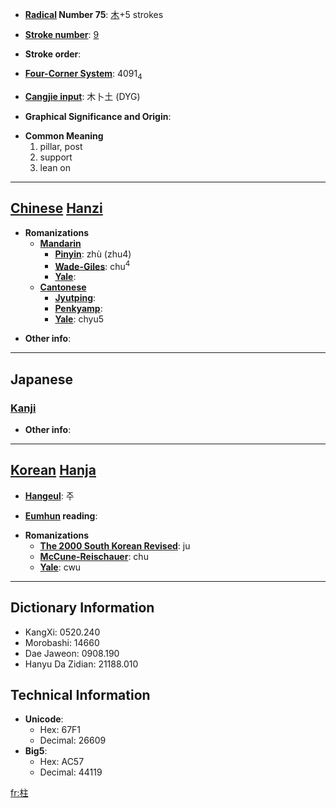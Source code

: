 * '''[[Wiktionary:Chinese radical index| Radical]] Number 75''': [[Wiktionary:Chinese radical index 木|木]]+5 strokes

* '''[[Wiktionary:Chinese total strokes index|Stroke number]]''': [[Wiktionary:Chinese total strokes index 9|9]]

* '''Stroke order''': 

* '''[[Wiktionary:Chinese four corner index|Four-Corner System]]''': 4091<sub>4</sub>

* '''[[Wiktionary:Chinese Cangjie index|Cangjie input]]''': 木卜土 (DYG)

* '''Graphical Significance and Origin''': 

* '''Common Meaning'''
*#pillar, post
*# support
*# lean on


----

== [[Chinese]] [[Hanzi]] ==

* '''Romanizations'''
** '''[[Mandarin]]'''
*** '''[[Pinyin]]''': zhù (zhu4)
*** '''[[Wade-Giles]]''': chu<sup>4</sup>
*** '''[[Yale]]''': 
** '''[[Cantonese]]'''
*** '''[[Jyutping]]''':
*** '''[[Penkyamp]]''': 
*** '''[[Yale]]''': chyu5

* '''Other info''': 

----

==Japanese==
===[[Kanji]]===
{{kanji|on readings=[[ちゅう]] (chū)|kun readings=[[はしら]] (hashira), [[ことじ]] (kotoji), [[ささえる]] (sasaeru)}}

* '''Other info''':  

----

== [[Korean]] [[Hanja]] ==

* '''[[Hangeul]]''': 주

* '''[[Eumhun]] reading''': 

* '''Romanizations'''
** '''[[The 2000 South Korean Revised Romanization|The 2000 South Korean Revised]]''': ju
** '''[[McCune-Reischauer]]''': chu
** '''[[Yale]]''': cwu

----

== Dictionary Information ==

* KangXi: 0520.240
* Morobashi: 14660
* Dae Jaweon: 0908.190
* Hanyu Da Zidian: 21188.010

== Technical Information ==

* '''Unicode''':
** Hex: 67F1
** Decimal: 26609
* '''Big5''':
** Hex: AC57
** Decimal: 44119

[[fr:柱]]